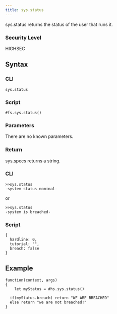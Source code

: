 ```yaml
---
title: sys.status
---
```


sys.status returns the status of the user that runs it.

### Security Level

HIGHSEC

## Syntax

### CLI

```
sys.status
```

### Script

```
#fs.sys.status()
```

### Parameters

There are no known parameters.

### Return

sys.specs returns a string.

### CLI

```
>>sys.status
-system status nominal-
```

or

```
>>sys.status
-system is breached-
```

### Script

```
{
  hardline: 0,
  tutorial: "",
  breach: false
}
```

## Example

```
function(context, args)
{
	let myStatus = #hs.sys.status()

  if(myStatus.breach) return "WE ARE BREACHED"
  else return "we are not breached!"
}
```
